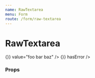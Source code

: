 ```yaml
---
name: RawTextarea
menu: Form
route: /form/raw-textarea
---
```



# RawTextarea

<Playground>
  <Box block maxWidth="500px">
    <Label field="bio" title="Textarea" supportingText="Sized by explicit rows and cols">
      <RawTextarea
        name="bio"
        placeholder="Tell us about yourself..."
        rows={5}
        cols={40}
      />
    </Label>
    <Label field="bio-warning" title="Personal Bio" supportingText="with intrinsicWidth = 100%">
      <RawTextarea
        name="bio"
        intrinsicWidth="100%"
        onChange={() => {}}
        value="foo bar baz"
      />
    </Label>
    <Label field="bio-warning" title="Oops" supportingText="with validation error">
      <RawTextarea
        name="bio"
        intrinsicWidth="100%"
        value="foo bar baz"
        onChange={() => {}}
        hasError
      />
    </Label>
  </Box>
</Playground>

### Props

<Props of={RawTextarea} />
